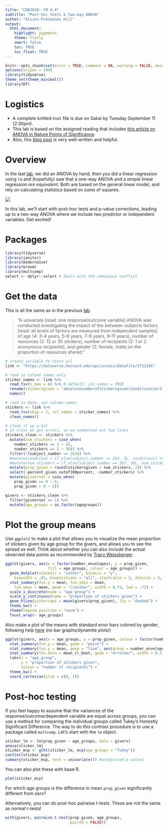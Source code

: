 ```yaml
---
title: "CONJ620: CM 4.4"
subtitle: "Post-hoc tests & two-way ANOVA"
author: "Alison Presmanes Hill"
output:
  html_document:
    highlight: pygments
    theme: flatly
    smart: false
    toc: TRUE
    toc_float: TRUE
---
```

```r
knitr::opts_chunk$set(error = TRUE, comment = NA, warning = FALSE, message = FALSE, tidy = FALSE)
options(scipen = 999)
library(tidyverse)
theme_set(theme_minimal())
library(DT)
```


# Logistics

* A complete knitted `html` file is due on Sakai by Tuesday September 11 (2:30pm). 
* This lab is based on the assigned reading that includes [this article on ANOVA in Nature Points of Significance](https://www.nature.com/articles/nmeth.3005). 
* Also, this [blog post](http://blog.minitab.com/blog/adventures-in-statistics-2/understanding-analysis-of-variance-anova-and-the-f-test) is very well-written and helpful.

# Overview

In the last [lab](cm043.html), we did an ANOVA by hand, then you did a linear regression using `lm` and (hopefully) saw that a one-way ANOVA and a simple linear regression *are equivalent*. Both are based on the general linear model, and rely on calculating statistics based on sums of squares. 

![](slides/images/anova-by-hand-board.JPG)

In this lab, we'll start with post-hoc tests and p-value corrections, leading up to a two-way ANOVA where we include *two* predictor or independent variables. Get excited!

# Packages

```r
library(tidyverse)
library(janitor)
library(moderndive)
library(broom)
library(multcomp)
select <- dplyr::select # deals with the namespace conflict
```

# Get the data

This is all the same as in the previous [lab](cm043.html).

> "A univariate [read: one response/outcome variable] ANOVA was conducted investigating the impact of the between-subjects factors [read: all levels of factors are measured from independent samples] of age (4: 3–4 years, 5–6 years, 7–8 years, 9–11 years), number of resources (2: 12 or 30 stickers), number of recipients (2: 1 or 2 anonymous recipients), and gender (2: female, male) on the proportion of resources shared."

```r
# create variable to store url
link <- "https://dataverse.harvard.edu/api/access/datafile/2712105"

# read in column names only
sticker_names <- link %>% 
  read_tsv(n_max = 0) %>% # default: col_names = TRUE
  rename(stickersgiven = 'absolutenumberofstickersgiven(Conditions1or3:Outof12;Conditions2or4:Outof30)') %>% 
  names()

# read in data, set column names
stickers <- link %>% 
  read_tsv(skip = 2, col_names = sticker_names) %>% 
  clean_names()

# clean it up a bit
# in class we got errors, so we commented out two lines
stickers_clean <- stickers %>% 
  mutate(num_stickers = case_when(
    number_stickers == 1 ~ 12,
    number_stickers == 2 ~ 30)) %>% 
  filter(!(subject_number == 263)) %>% 
  #mutate(condition = if_else(subject_number == 263, 3L, condition)) %>% 
  #mutate(num_stickers = if_else(subject_number == 263, 30L, num_stickers)) %>% 
  mutate(prop_given = round(stickersgiven / num_stickers, 2)) %>% 
  select(-percent_given_outof100percent, -number_stickers) %>% 
  mutate(giveornot = case_when(
    prop_given == 0 ~ 0,
    prop_given > 0 ~ 1)) 

givers <- stickers_clean %>% 
  filter(giveornot == 1) %>% 
  mutate(age_groups = as.factor(agegroups))
```


# Plot the group means

Use `ggplot2` to make a plot that allows you to visualize the mean proportion of stickers given by age group for the givers, and allows you to see the spread as well. Think about whether you can also include the actual observed data points as recommended by [Tracy Weissberger](https://journals.plos.org/plosbiology/article?id=10.1371/journal.pbio.1002128). 

```r
ggplot(givers, aes(x = factor(number_envelopes), y = prop_given, 
                   fill = age_groups, colour = age_groups)) + 
  geom_dotplot(stackdir = "center", binaxis = "y", 
    binwidth = .01, binpositions = "all", stackratio = 1, dotsize = 3, alpha = .5) + 
  stat_summary(fun.y = mean, fun.ymin = mean, 
    fun.ymax = mean, geom = "crossbar", width = 0.75, lwd = .75) + 
  scale_x_discrete(name = "age group") + 
  scale_y_continuous(name = "proportion of stickers given") +
  geom_hline(yintercept = mean(givers$prop_given), lty = "dashed") +
  theme_bw() +
  theme(legend.position = "none") +
  facet_wrap(~ age_groups)
```


Also make a plot of the means with standard error bars colored by gender, following help [here](http://www.cookbook-r.com/Graphs/Plotting_means_and_error_bars_(ggplot2)/) (no bar graphs/dynamite plots)!

```r
ggplot(givers, aes(x = age_groups, y = prop_given, colour = factor(number_envelopes))) +
  stat_summary(fun.y = mean, geom = "point") + 
  stat_summary(fun.y = mean, geom = "line", aes(group = number_envelopes)) +
  stat_summary(fun.data = mean_cl_boot, geom = "errorbar", width = 0.2) + 
  labs(x = "age_group", 
       y = "proportion of stickers given",
       colour = "number of recipients") +
  theme_bw() +
  coord_cartesian(ylim = c(0, 1))

```


# Post-hoc testing

If you feel happy to assume that the variances of the response/outcome/dependent variable are equal across groups, you can use a method for comparing the individual groups called Tukey's Honestly Significant Difference. The way to do this contrast procedure is to use a package called `multcomp`. Let's start with the `lm` object.

```r
sticker_lm <- lm(prop_given ~ age_groups, data = givers)
anova(sticker_lm)
sticker_mcp <- glht(sticker_lm, mcp(age_groups = "Tukey"))
confint(sticker_mcp)
summary(sticker_mcp, test = univariate()) #unadjusted p values
```

You can also plot these with base R.

```r
plot(sticker_mcp)
```

For which age groups is the difference in mean `prop_given` significantly different from zero?

Alternatively, you can do post-hoc pairwise t-tests. These are not the same as normal t-tests! 

```r
with(givers, pairwise.t.test(prop_given, age_groups,
                             paired = FALSE))
```





